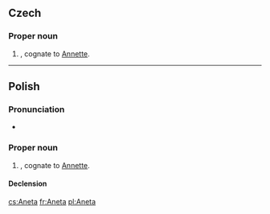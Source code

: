 ==Czech==
{{wikipedia|lang=cs}}

===Proper noun===
{{cs-proper noun|g=m}}

# {{given name|female|lang=cs}}, cognate to [[Annette]].

----

==Polish==

===Pronunciation===
* {{audio|Pl-Aneta.ogg|Audio}}

===Proper noun===
{{head|pl|proper noun|g=f}}

# {{given name|female|lang=pl}}, cognate to [[Annette]].

====Declension====
{{pl-decl-noun-f|Ane|t}}

[[cs:Aneta]]
[[fr:Aneta]]
[[pl:Aneta]]